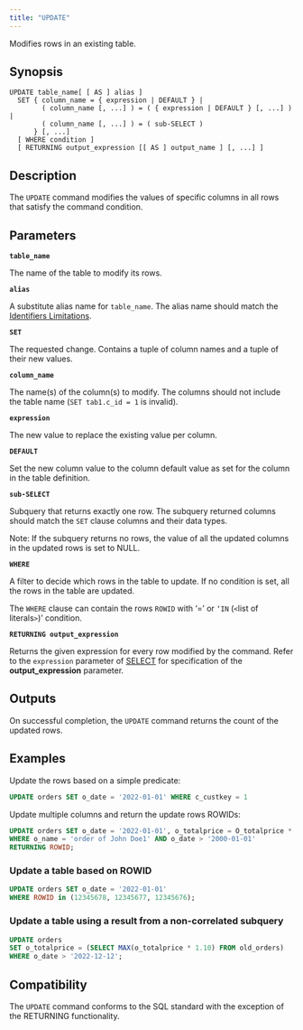 ```yaml
---
title: "UPDATE"
---
```


Modifies rows in an existing table.

## Synopsis

```
UPDATE table_name[ [ AS ] alias ]
  SET { column_name = { expression | DEFAULT } |
        ( column_name [, ...] ) = ( { expression | DEFAULT } [, ...] ) |
        ( column_name [, ...] ) = ( sub-SELECT )
      } [, ...]
  [ WHERE condition ]
  [ RETURNING output_expression [[ AS ] output_name ] [, ...] ]
```

## Description

The `UPDATE` command modifies the values of specific columns in all rows that satisfy the command condition.

## Parameters

**`table_name`**

The name of the table to modify its rows.

**`alias`**

A substitute alias name for `table_name`. The alias name should match the [Identifiers Limitations](/sql/appendices/indentifiers-limitations).

**`SET`**

The requested change. Contains a tuple of column names and a tuple of their new values.

**`column_name`**

The name(s) of the column(s) to modify. The columns should not include the table name (`SET tab1.c_id = 1` is invalid).

**`expression`**

The new value to replace the existing value per column.

**`DEFAULT`**

Set the new column value to the column default value as set for the column in the table definition.

**`sub-SELECT`**

Subquery that returns exactly one row. The subquery returned columns should match the `SET` clause columns and their data types.

<Note>
  Note: If the subquery returns no rows, the value of all the updated columns in the updated rows is set to NULL.
</Note>

**`WHERE`**

A filter to decide which rows in the table to update. If no condition is set, all the rows in the table are updated.

The `WHERE` clause can contain the rows `ROWID` with ‘=’ or `‘IN` (`<`list of literals`>`)’
condition.

**`RETURNING output_expression`**

Returns the given expression for every row modified by the command. Refer to the `expression`
parameter of [SELECT](/sql/dql/select/select#parameters) for specification of the **output_expression** parameter.

## Outputs

On successful completion, the `UPDATE` command returns the count of the updated rows.

## Examples

Update the rows based on a simple predicate:

```sql
UPDATE orders SET o_date = '2022-01-01' WHERE c_custkey = 1
```

Update multiple columns and return the update rows ROWIDs:

```sql
UPDATE orders SET o_date = '2022-01-01', o_totalprice = O_totalprice * 0.1
WHERE o_name = 'order of John Doe1' AND o_date > '2000-01-01'
RETURNING ROWID;
```

### Update a table based on ROWID

```sql
UPDATE orders SET o_date = '2022-01-01'
WHERE ROWID in (12345678, 12345677, 12345676);
```

### Update a table using a result from a non-correlated subquery

```sql
UPDATE orders
SET o_totalprice = (SELECT MAX(o_totalprice * 1.10) FROM old_orders)
WHERE o_date > '2022-12-12';
```

## Compatibility

The `UPDATE` command conforms to the SQL standard with the exception of the RETURNING functionality.